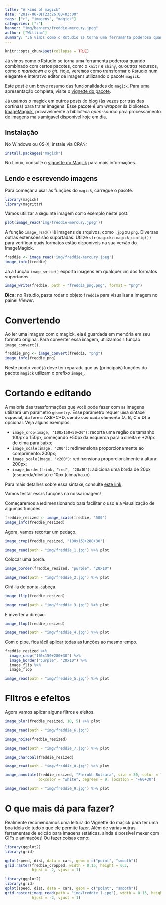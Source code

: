 ```yaml
---
title: "A kind of magick"
date: "2017-06-01T23:26:00+03:00"
tags: ["r", "imagens", "magick"]
categories: ["r"]
banner: "img/banners/freddie-mercury.jpeg"
author: ["William"]
summary: "Já vimos como o Rstudio se torna uma ferramanta poderosa quando combinado com certos pacotes, como o knitr e shiny, ou outros recursos, como o markdown e o git. Hoje, veremos como transformar o Rstudio em um elegante e interativo editor de imagens utilizando o pacote magick."
---
```


```r
knitr::opts_chunk$set(collapse = TRUE)
```

Já vimos como o Rstudio se torna uma ferramenta poderosa quando combinado com certos pacotes, como o `knitr` e `shiny`, ou outros recursos, como o *markdown* e o *git*. Hoje, veremos como transformar o Rstudio num elegante e interativo editor de imagens utilizando o pacote `magick`.

Este *post* é um breve resumo das funcionalidades do `magick`. Para uma apresentação completa, visite o [vignette do pacote](https://cran.r-project.org/web/packages/magick/vignettes/intro.html).

Já usamos o magick em outros posts do blog (às vezes por trás das cortinas) para tratar imagens. Esse pacote é um *wrapper* da biblioteca [ImageMagick](https://www.imagemagick.org/Magick++/STL.html), provavelmente a biblioteca *open-source* para processamento de imagens mais amigável disponível hoje em dia.

## Instalação

No Windows ou OS-X, instale via CRAN:

```r
install.packages("magick")
```

No Linux, consulte o [vignette do Magick](https://cran.r-project.org/web/packages/magick/vignettes/intro.html#build_from_source) para mais informações.


## Lendo e escrevendo imagens

Para começar a usar as funções do `magick`, carregue o pacote.

```r
library(magick)
library(magrittr)
```

Vamos utilizar a seguinte imagem como exemplo neste post:

```r
plot(image_read('img/freddie-mercury.jpeg'))
```

A função `image_read()` lê imagens de arquivos, como `.jpg` ou `png`. Diversas outras extensões são suportadas. Utilize `str(magick::magick_config())` para verificar quais formatos estão disponíveis na sua versão do ImageMagick.

```r
freddie <- image_read('img/freddie-mercury.jpeg')
image_info(freddie)
```

Já a função `image_write()` exporta imagens em qualquer um dos formatos suportados.

```r
image_write(freddie, path = "freddie_png.png", format = "png")
```

**Dica**: no Rstudio, pasta rodar o objeto `freddie` para visualizar a imagem no painel *Viewer*.

# Convertendo

Ao ler uma imagem com o magick, ela é guardada em memória em seu formato original. Para converter essa imagem, utilizamos a função `image_convert()`.

```r
freddie_png <- image_convert(freddie, "png")
image_info(freddie_png)
```

Neste ponto você já deve ter reparado que as (principais) funções do pacote `magick` utilizam o prefixo `image_`.

# Cortando e editando

A maioria das transformações que você pode fazer com as imagens utilizará um parâmetro `geometry`. Esse parâmetro requer uma sintaxe especial, da forma AXB+C+D, sendo que cada elemento (A, B, C e D) é opcional. Veja alguns exemplos:

- `image_crop(image, "100x150+50+20")`: recorta uma região de tamanho 100px x 150px, começando +50px da esquerda para a direita e +20px de cima para baixo;
- `image_scale(image, "200")`: redimensiona proporcionalmente ao comprimento: 200px;
- `image_scale(image, "x200")`: redimensiona proporcionalmente à altura: 200px;
- `image_border(frink, "red", "20x10")`: adiciona uma borda de 20px (esquerda/direita) e 10px (cima/baixo)

Para mais detalhes sobre essa sintaxe, consulte [este link](http://www.imagemagick.org/Magick++/Geometry.html).


Vamos testar essas funções na nossa imagem! 

Começaremos a redimensionando para facilitar o uso e a visualização de algumas funções.

```r
freddie_resized <- image_scale(freddie, "500")
image_info(freddie_resized)
```

Agora, vamos recortar um pedaço.

```r
image_crop(freddie_resized, "100x150+280+30")
```

```r
image_read(path = "img/freddie_1.jpg") %>% plot
```

Colocar uma borda.

```r
image_border(freddie_resized, "purple", "20x10")
```

```r
image_read(path = "img/freddie_2.jpg") %>% plot
```

Girá-la de ponta-cabeça.

```r
image_flip(freddie_resized)
```

```r
image_read(path = "img/freddie_3.jpg") %>% plot
```

E inverter a direção.

```r
image_flop(freddie_resized)
```

```r
image_read(path = "img/freddie_4.jpg") %>% plot
```

Com o pipe, fica fácil aplicar todas as funções ao mesmo tempo.

```r
freddie_resized %>% 
  image_crop("100x150+280+30") %>% 
  image_border("purple", "20x10") %>% 
  image_flip %>% 
  image_flop
```

```r
image_read(path = "img/freddie_5.jpg") %>% plot
```

# Filtros e efeitos

Agora vamos aplicar alguns filtros e efeitos.

```r
image_blur(freddie_resized, 10, 5) %>% plot
```

```r
image_read(path = "img/freddie_6.jpg")
```

```r
image_noise(freddie_resized)
```

```r
image_read(path = "img/freddie_7.jpg") %>% plot
```

```r
image_charcoal(freddie_resized)
```

```r
image_read(path = "img/freddie_8.jpg") %>% plot
```

```r
image_annotate(freddie_resized, "Farrokh Bulsara", size = 30, color = "red", 
               boxcolor = "white", degrees = 9, location = "+60+30")
```

```r
image_read(path = "img/freddie_9.jpg") %>% plot
```

# O que mais dá para fazer?

Realmente recomendamos uma leitura do Vignette do magick para ter uma boa ideia de tudo o que ele permite fazer. Além de várias outras ferramentas de edição para imagens estáticas, ainda é possível mexer com GIFs e animações! Ou fazer coisas como:

```r
library(ggplot2)
library(grid)

qplot(speed, dist, data = cars, geom = c("point", "smooth"))
grid.raster(freddie_cropped, width = 0.15, height = 0.3,
            hjust = -2, vjust = 1)
```

```r
library(ggplot2)
library(grid)
qplot(speed, dist, data = cars, geom = c("point", "smooth"))
grid.raster(image_read(path = "img/freddie_1.jpg"), width = 0.15, height = 0.3,
            hjust = -2, vjust = 1)
```

